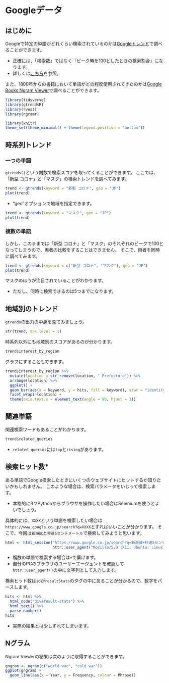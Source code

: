 # Googleデータ {#google-data}

## はじめに

Googleで特定の単語がどれくらい検索されているのかは[Googleトレンド](https://trends.google.co.jp/trends/)で調べることができます。

- 正確には、「検索数」ではなく「ピーク時を100としたときの検索割合」になります。
- 詳しくは[こちら](http://ysklog.net/googleanalytics/5632.html)を参照。

また、1800年からの書籍において単語がどの程度使用されてきたのかは[Google Books Ngram Viewer](https://books.google.com/ngrams)で調べることができます。

```r
library(tidyverse)
library(gtrendsR)
library(rvest)
library(ngramr)
```

```r
library(knitr)
theme_set(theme_minimal() + theme(legend.position = "bottom"))
```

## 時系列トレンド

### 一つの単語

`gtrends()`という関数で検索スコアを取ってくることができます。
ここでは、「新型 コロナ」と「マスク」の検索トレンドを調べてみます。

```r
trend <- gtrends(keyword = "新型 コロナ", geo = "JP")
plot(trend)
```

- "geo"オプションで地域を指定できます。

```r
trend <- gtrends(keyword = "マスク", geo = "JP")
plot(trend)
```

### 複数の単語

しかし、このままでは「新型 コロナ」と「マスク」のそれぞれのピークで100となってしまうので、両者の比較をすることはできません。
そこで、両者を同時に調べてみます。

```r
trend <- gtrends(keyword = c("新型 コロナ", "マスク"), geo = "JP")
plot(trend)
```

マスクのほうが注目されていることがわかります。

- ただし、同時に検索できるのは5つまでになります。

## 地域別のトレンド

`gtrends`の出力の中身を見てみましょう。

```r
str(trend, max.level = 1)
```

時系列以外にも地域別のスコアがあるのが分かります。

```r
trend$interest_by_region
```

グラフにすることもできます。

```r
trend$interest_by_region %>% 
  mutate(location = str_remove(location, " Prefecture")) %>% 
  arrange(location) %>% 
  ggplot() + 
  geom_bar(aes(x = keyword, y = hits, fill = keyword), stat = "identity") + 
  facet_wrap(~location) + 
  theme(axis.text.x = element_text(angle = 90, hjust = 1))
```

## 関連単語

関連検索ワードもあることがわかります。

```r
trend$related_queries
```

- `related_queries`には`top`と`rising`があります。

## 検索ヒット数*

ある単語でGoogle検索したときにいくつのウェブサイトにヒットするか知りたいかもしれません。
このような場合は、検索パラメータをいじって検索します。

- 本格的にRヤPythonからブラウザを操作したい場合はSeleniumを使うとよいでしょう。

具体的には、`XXXX`という単語を検索したい場合は`https://www.google.co.jp/search?q=XXXX`とすればいいことが分かります。
そこで、今回は`新海誠`と`秒速5センチメートル`で検索してみようと思います。

```r
html <- html_session("https://www.google.co.jp/search?q=新海誠+秒速5センチメートル",
                     httr::user_agent("Mozilla/5.0 (X11; Ubuntu; Linux x86_64; rv:75.0) Gecko/20100101 Firefox/75.0"))
```

- 複数の単語で検索する場合は`+`で繋げます。
- 自分のPCのブラウザのユーザーエージェントを確認して`httr::user_agent()`の中に文字列として入力します。

検索ヒット数は`id`が`resultStats`のタグの中にあることが分かるので、数字をパースします。

```r
hits <- html %>% 
  html_node("div#result-stats") %>% 
  html_text() %>% 
  parse_number()
hits
```

- 実際の結果とは少しずれてしまいます。

## Nグラム

Ngram Viewerの結果は次のように取得することができます。

```r
gngram <- ngram(c("world war", "cold war"))
ggplot(gngram) + 
  geom_line(aes(x = Year, y = Frequency, colour = Phrase))
```

